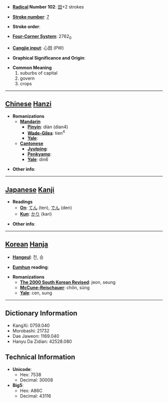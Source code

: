 * '''[[Wiktionary:Chinese radical index| Radical]] Number 102''': [[Wiktionary:Chinese radical index 田|田]]+2 strokes

* '''[[Wiktionary:Chinese total strokes index|Stroke number]]''': [[Wiktionary:Chinese total strokes index 7|7]]

* '''Stroke order''': 

* '''[[Wiktionary:Chinese four corner index|Four-Corner System]]''': 2762<sub>0</sub>

* '''[[Wiktionary:Chinese Cangjie index|Cangjie input]]''': 心田 (PW)

* '''Graphical Significance and Origin''': 

* '''Common Meaning'''
*#suburbs of capital
*# govern
*# crops


----

== [[Chinese]] [[Hanzi]] ==

* '''Romanizations'''
** '''[[Mandarin]]'''
*** '''[[Pinyin]]''': diàn (dian4)
*** '''[[Wade-Giles]]''': tien<sup>4</sup>
*** '''[[Yale]]''': 
** '''[[Cantonese]]'''
*** '''[[Jyutping]]''':
*** '''[[Penkyamp]]''': 
*** '''[[Yale]]''': din6

* '''Other info''': 

----

== [[Japanese]] [[Kanji]] ==

* '''Readings'''
** '''[[On]]''': [[てん]] (ten), [[でん]] (den)
** '''[[Kun]]''': [[かり]] (kari)

* '''Other info''':  

----

== [[Korean]] [[Hanja]] ==

* '''[[Hangeul]]''': 전, 승

* '''[[Eumhun]] reading''': 

* '''Romanizations'''
** '''[[The 2000 South Korean Revised Romanization|The 2000 South Korean Revised]]''': jeon, seung
** '''[[McCune-Reischauer]]''': chŏn, sŭng
** '''[[Yale]]''': cen, sung

----

== Dictionary Information ==

* KangXi: 0759.040
* Morobashi: 21732
* Dae Jaweon: 1169.040
* Hanyu Da Zidian: 42528.080

== Technical Information ==

* '''Unicode''':
** Hex: 7538
** Decimal: 30008
* '''Big5''':
** Hex: A86C
** Decimal: 43116
